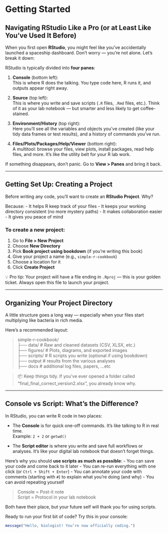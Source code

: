 # Getting Started

## Navigating RStudio Like a Pro (or at Least Like You’ve Used It Before)

When you first open **RStudio**, you might feel like you’ve accidentally launched a spaceship dashboard. Don’t worry — you’re not alone. Let's break it down:

RStudio is typically divided into **four panes**:

1. **Console** (bottom left):  
   This is where R does the talking. You type code here, R runs it, and outputs appear right away.

2. **Source** (top left):  
   This is where you write and save scripts (`.R` files, `.Rmd` files, etc.). Think of it as your lab notebook — but smarter and less likely to get coffee-stained.

3. **Environment/History** (top right):  
   Here you’ll see all the variables and objects you've created (like your tidy data frames or test results), and a history of commands you've run.

4. **Files/Plots/Packages/Help/Viewer** (bottom right):  
   A multitool: browse your files, view plots, install packages, read help files, and more. It’s like the utility belt for your R lab work.

If something disappears, don’t panic. Go to **View > Panes** and bring it back.

---

## Getting Set Up: Creating a Project

Before writing any code, you’ll want to create an **RStudio Project**. Why?

Because:
- It helps R keep track of your files
- It keeps your working directory consistent (no more mystery paths)
- It makes collaboration easier
- It gives you peace of mind

### To create a new project:

1. Go to **File > New Project**
2. Choose **New Directory**
3. Pick **Book project using bookdown** (if you're writing this book)
4. Give your project a name (e.g., `simple-r-cookbook`)
5. Choose a location for it
6. Click **Create Project**

💡 Pro tip: Your project will have a file ending in `.Rproj` — this is your golden ticket. Always open this file to launch your project.

---

## Organizing Your Project Directory

A little structure goes a long way — especially when your files start multiplying like bacteria in rich media.

Here’s a recommended layout:

> simple-r-cookbook/   
├── data/ # Raw and cleaned datasets (CSV, XLSX, etc.)  
├── figures/ # Plots, diagrams, and exported images  
├── scripts/ # R scripts you write (optional if using bookdown)  
├── output # results from the various analyses  
├── docs # additional log files, papers, ...etc  

> 📦 Keep things tidy. If you’ve ever opened a folder called “final_final_correct_version2.xlsx”, you already know why.


---

## Console vs Script: What’s the Difference?

In RStudio, you can write R code in two places:

- The **Console** is for quick one-off commands. It's like talking to R in real time.  
  Example: `2 + 2` or `getwd()`

- The **Script editor** is where you write and save full workflows or analyses. It’s like your digital lab notebook that doesn't forget things.

Here’s why you should **use scripts as much as possible**:
- You can save your code and come back to it later
- You can re-run everything with one click (or `Ctrl + Shift + Enter`)
- You can annotate your code with comments (starting with `#`) to explain what you're doing (and why)
- You can avoid repeating yourself

> Console = Post-it note  
> Script = Protocol in your lab notebook

Both have their place, but your future self will thank you for using scripts.

Ready to run your first bit of code? Try this in your console:

```r
message("Hello, biologist! You’re now officially coding.")
```










